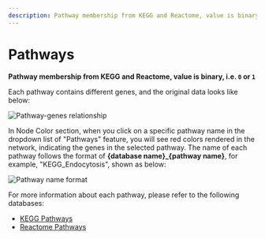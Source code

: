 ```yaml
---
description: Pathway membership from KEGG and Reactome, value is binary, i.e. 0 or 1
---
```


# Pathways

**Pathway membership from KEGG and Reactome, value is binary, i.e. `0` or `1`**

Each pathway contains different genes, and the original data looks like below:

![Pathway-genes relationship](../../../public/image/docs/pathway-genes-relationship.png)

In Node Color section, when you click on a specific pathway name in the dropdown list of "Pathways" feature, you will see red colors rendered in the network, indicating the genes in the selected pathway. The name of each pathway follows the format of  **\{database name}\_\{pathway name}**, for example, "KEGG\_Endocytosis", shown as below:

![Pathway name format](../../../public/image/docs/pathway-name-format.png)

For more information about each pathway, please refer to the following databases:

- [KEGG Pathways](https://www.genome.jp/kegg/)
- [Reactome Pathways](https://reactome.org/)